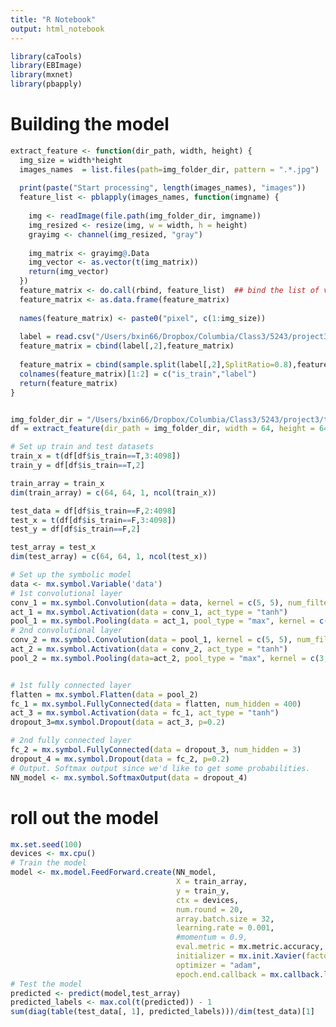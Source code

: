 ```yaml
---
title: "R Notebook"
output: html_notebook
---
```



```r
library(caTools)
library(EBImage)
library(mxnet)
library(pbapply)
```


# Building the model


```r
extract_feature <- function(dir_path, width, height) {
  img_size = width*height
  images_names  = list.files(path=img_folder_dir, pattern = ".*.jpg")
  
  print(paste("Start processing", length(images_names), "images"))
  feature_list <- pblapply(images_names, function(imgname) {
  
    img <- readImage(file.path(img_folder_dir, imgname))
    img_resized <- resize(img, w = width, h = height)
    grayimg <- channel(img_resized, "gray")
  
    img_matrix <- grayimg@.Data
    img_vector <- as.vector(t(img_matrix))
    return(img_vector)
  })
  feature_matrix <- do.call(rbind, feature_list)  ## bind the list of vector into matrix
  feature_matrix <- as.data.frame(feature_matrix)
  
  names(feature_matrix) <- paste0("pixel", c(1:img_size))
  
  label = read.csv("/Users/bxin66/Dropbox/Columbia/Class3/5243/project3/train_set/label_train.csv", header = T)
  feature_matrix = cbind(label[,2],feature_matrix)
  
  feature_matrix = cbind(sample.split(label[,2],SplitRatio=0.8),feature_matrix)
  colnames(feature_matrix)[1:2] = c("is_train","label")
  return(feature_matrix)
}


img_folder_dir = "/Users/bxin66/Dropbox/Columbia/Class3/5243/project3/train_set/images/"
df = extract_feature(dir_path = img_folder_dir, width = 64, height = 64)
```



```r
# Set up train and test datasets
train_x = t(df[df$is_train==T,3:4098])
train_y = df[df$is_train==T,2]

train_array = train_x
dim(train_array) = c(64, 64, 1, ncol(train_x))

test_data = df[df$is_train==F,2:4098]
test_x = t(df[df$is_train==F,3:4098])
test_y = df[df$is_train==F,2]

test_array = test_x
dim(test_array) = c(64, 64, 1, ncol(test_x))
```


```r
# Set up the symbolic model
data <- mx.symbol.Variable('data')
# 1st convolutional layer
conv_1 = mx.symbol.Convolution(data = data, kernel = c(5, 5), num_filter = 15)
act_1 = mx.symbol.Activation(data = conv_1, act_type = "tanh")
pool_1 = mx.symbol.Pooling(data = act_1, pool_type = "max", kernel = c(5, 5), stride = c(2, 2))
# 2nd convolutional layer
conv_2 = mx.symbol.Convolution(data = pool_1, kernel = c(5, 5), num_filter = 40)
act_2 = mx.symbol.Activation(data = conv_2, act_type = "tanh")
pool_2 = mx.symbol.Pooling(data=act_2, pool_type = "max", kernel = c(3, 3), stride = c(2, 2))


# 1st fully connected layer
flatten = mx.symbol.Flatten(data = pool_2)
fc_1 = mx.symbol.FullyConnected(data = flatten, num_hidden = 400)
act_3 = mx.symbol.Activation(data = fc_1, act_type = "tanh")
dropout_3=mx.symbol.Dropout(data = act_3, p=0.2)

# 2nd fully connected layer
fc_2 = mx.symbol.FullyConnected(data = dropout_3, num_hidden = 3)
dropout_4 = mx.symbol.Dropout(data = fc_2, p=0.2)
# Output. Softmax output since we'd like to get some probabilities.
NN_model <- mx.symbol.SoftmaxOutput(data = dropout_4)
```





# roll out the model
```r
mx.set.seed(100)
devices <- mx.cpu()
# Train the model
model <- mx.model.FeedForward.create(NN_model,
                                     X = train_array,
                                     y = train_y,
                                     ctx = devices,
                                     num.round = 20,
                                     array.batch.size = 32,
                                     learning.rate = 0.001,
                                     #momentum = 0.9,
                                     eval.metric = mx.metric.accuracy,
                                     initializer = mx.init.Xavier(factor_type = "in", magnitude = 2.34),
                                     optimizer = "adam",
                                     epoch.end.callback = mx.callback.log.train.metric(100))
# Test the model 
predicted <- predict(model,test_array)
predicted_labels <- max.col(t(predicted)) - 1
sum(diag(table(test_data[, 1], predicted_labels)))/dim(test_data)[1]
```







